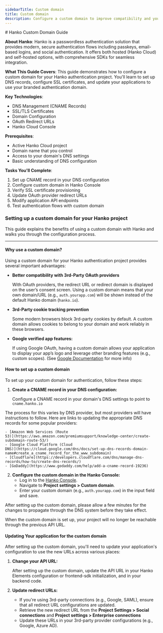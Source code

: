 ```yaml
---
sidebarTitle: Custom domain
title: Custom domain
description: Configure a custom domain to improve compatibility and your users' experience.
---
```


<div style={{display: 'none'}}>
# Hanko Custom Domain Guide

**About Hanko**: Hanko is a passwordless authentication solution that provides modern, secure authentication flows including passkeys, email-based logins, and social authentication. It offers both hosted (Hanko Cloud) and self-hosted options, with comprehensive SDKs for seamless integration.

**What This Guide Covers**: This guide demonstrates how to configure a custom domain for your Hanko authentication project. You'll learn to set up DNS records, configure SSL certificates, and update your applications to use your branded authentication domain.

**Key Technologies**: 
- DNS Management (CNAME Records)
- SSL/TLS Certificates
- Domain Configuration
- OAuth Redirect URLs
- Hanko Cloud Console

**Prerequisites**: 
- Active Hanko Cloud project
- Domain name that you control
- Access to your domain's DNS settings
- Basic understanding of DNS configuration

**Tasks You'll Complete**:
1. Set up CNAME record in your DNS configuration
2. Configure custom domain in Hanko Console
3. Verify SSL certificate provisioning
4. Update OAuth provider redirect URLs
5. Modify application API endpoints
6. Test authentication flows with custom domain
</div>

### Setting up a custom domain for your Hanko project

This guide explains the benefits of using a custom domain with Hanko and walks you through the configuration process.

---

#### Why use a custom domain?

Using a custom domain for your Hanko authentication project provides several important advantages:

- **Better compatibility with 3rd-Party OAuth providers**

    With OAuth providers, the redirect URL or redirect domain is displayed on the user’s consent screen. Using a custom domain means that your own domain/URL (e.g., `auth.yourapp.com`) will be shown instead of the default Hanko domain (`hanko.io`).

- **3rd-Party cookie tracking prevention**

    Some modern browsers block 3rd-party cookies by default. A custom domain allows cookies to belong to your domain and work reliably in these browsers.

- **Google verified app features:**

    If using Google OAuth, having a custom domain allows your application to display your app’s logo and leverage other branding features (e.g., custom scopes). (See [Google Documentation](https://support.google.com/cloud/answer/13463073?hl=en) for more info)

#### How to set up a custom domain

To set up your custom domain for authentication, follow these steps:

1. **Create a CNAME record in your DNS configuration:**

    Configure a CNAME record in your domain's DNS settings to point to `cname.hanko.io`

<Note>
    The process for this varies by DNS provider, but most providers will have instructions to follow. Here are links to
    updating the appropriate DNS records for some popular providers:

    - [Amazon Web Services (Route
    53)](https://aws.amazon.com/premiumsupport/knowledge-center/create-subdomain-route-53/)
    - [Google Cloud Platform (Cloud
    DNS)](https://cloud.google.com/dns/docs/set-up-dns-records-domain-name#create_a_cname_record_for_the_www_subdomain)
    - [Cloudflare](https://developers.cloudflare.com/dns/manage-dns-records/how-to/create-dns-records/)
    - [GoDaddy](https://www.godaddy.com/help/add-a-cname-record-19236)
</Note>


2. **Configure the custom domain in the Hanko Console:**
    - Log in to the [Hanko Console](https://cloud.hanko.io).
    - Navigate to **Project settings > Custom domain**.
    - Enter your custom domain (e.g., `auth.yourapp.com`) in the input field and save.

<Note>
After setting up the custom domain, please allow a few minutes for the changes to propagate through the DNS system before they take effect.

When the custom domain is set up, your project will no longer be reachable through the previous API URL.
</Note>

#### Updating Your application for the custom domain

After setting up the custom domain, you'll need to update your application's configuration to use the new URLs across various places:

1. **Change your API URL:**

    After setting up the custom domain, update the API URL in your Hanko Elements configuration or frontend-sdk initialization, and in your backend code.

2. **Update redirect URLs:**
    - If you're using 3rd-party connections (e.g., Google, SAML), ensure that all redirect URL configurations are updated.
    - Retrieve the new redirect URL from the **Project Settings > Social connections** and **Project settings > Enterprise connections**
    - Update these URLs in your 3rd-party provider configurations (e.g., Google, Azure AD).
